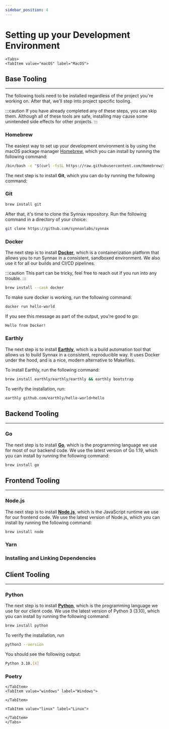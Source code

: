 ```yaml
---
sidebar_position: 4
---
```



# Setting up your Development Environment

```mdx-code-block
<Tabs>
<TabItem value="macOS" label="MacOS">
```

## Base Tooling
---

The following tools need to be installed regardless of the project you're working on.
After that, we'll step into project specific tooling.

:::caution
If you have already completed any of these steps, you can skip them. Although all of these
tools are safe, installing may cause some unintended side effects for other projects.
:::

### Homebrew

The easiest way to set up your development environment is by using
the macOS package manager [Homebrew](https://brew.sh/), which you can install by running the following
command:

```bash
/bin/bash -c "$(curl -fsSL https://raw.githubusercontent.com/Homebrew/install/HEAD/install.sh)"
```

The next step is to install **Git**, which you can do by running the following command:

### Git

```bash
brew install git
```

After that, it's time to clone the Synnax repository. Run the following command in a
directory of your choice:

```bash
git clone https://github.com/synnaxlabs/synnax
```

### Docker

The next step is to install [**Docker**](https://www.docker.com/), which is a containerization platform that
allows you to run Synnax in a consistent, sandboxed environment. We also use it
for all our builds and CI/CD pipelines.

:::caution
This part can be tricky, feel free to reach out if you run into any trouble.
:::

```bash
brew install --cask docker
```

To make sure docker is working, run the following command:

```bash
docker run hello-world
```

If you see this message as part of the output, you're good to go:

```bash
Hello from Docker!
```

### Earthly

The next step is to install [**Earthly**](https://earthly.dev/), which is a build automation tool that
allows us to build Synnax in a consistent, reproducible way. It uses Docker under the hood,
and is a nice, modern alternative to Makefiles.

To install Earthly, run the following command:

```bash
brew install earthly/earthly/earthly && earthly bootstrap
```

To verify the installation, run:

```bash
earthly github.com/earthly/hello-world+hello
```

## Backend Tooling
---

### Go

The next step is to install [**Go**](https://golang.org/), which is the programming language we use for
most of our backend code. We use the latest version of Go 1.19, which you can install
by running the following command:

```bash
brew install go
```

## Frontend Tooling
---

### Node.js

The next step is to install [**Node.js**](https://nodejs.org/en/), which is the JavaScript
runtime we use for our frontend code. We use the latest version of Node.js, which you
can install by running the following command:

```bash
brew install node
```

### Yarn

### Installing and Linking Dependencies

## Client Tooling
---

### Python

The next step is to install [**Python**](https://www.python.org/), which is the programming language we use for
our client code. We use the latest version of Python 3 (3.10), which you can install by
running the following command:

```bash
brew install python
```

To verify the installation, run

```bash
python3 --version
```

You should see the following output:

```bash
Python 3.10.[X]
````

### Poetry


```mdx-code-block
</TabItem>
<TabItem value="windows" label="Windows">
```

```mdx-code-block
</TabItem>
```

```mdx-code-block
<TabItem value="linux" label="Linux">
```

```mdx-code-block
</TabItem>
</Tabs>
```

